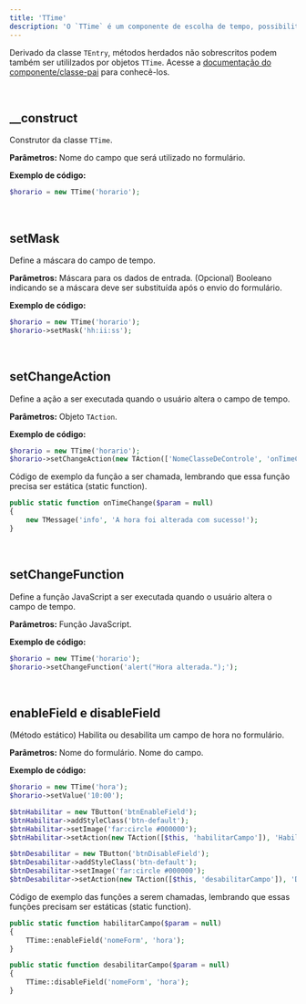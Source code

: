 ```yaml
---
title: 'TTime'
description: 'O `TTime` é um componente de escolha de tempo, possibilitando a inserção e manipulação de horários através de uma interface amigável que integra funcionalidades de um time picker.'
---
```


Derivado da classe `TEntry`, métodos herdados não sobrescritos podem também ser utililzados por objetos `TTime`. Acesse a [documentação do componente/classe-pai](entrada-de-dados/tentry) para conhecê-los.

<br/>

## __construct
Construtor da classe `TTime`.

**Parâmetros:**
<ResponseField name="$name" type="mixed" required>Nome do campo que será utilizado no formulário.</ResponseField>

**Exemplo de código:**
```php
$horario = new TTime('horario');
```

<br/>

## setMask
Define a máscara do campo de tempo.

**Parâmetros:**
<ResponseField name="$mask" type="mixed" required>Máscara para os dados de entrada.</ResponseField>
<ResponseField name="$replaceOnPost" type="bool" default="false">(Opcional) Booleano indicando se a máscara deve ser substituída após o envio do formulário.</ResponseField>

**Exemplo de código:**
```php
$horario = new TTime('horario');
$horario->setMask('hh:ii:ss');
```

<br/>

## setChangeAction
Define a ação a ser executada quando o usuário altera o campo de tempo.

**Parâmetros:**
<ResponseField name="$action" type="TAction" required>Objeto `TAction`.</ResponseField>

**Exemplo de código:**
```php
$horario = new TTime('horario');
$horario->setChangeAction(new TAction(['NomeClasseDeControle', 'onTimeChange']));
```
Código de exemplo da função a ser chamada, lembrando que essa função precisa ser estática (static function).

```php
public static function onTimeChange($param = null)
{
    new TMessage('info', 'A hora foi alterada com sucesso!');
}
```

<br/>

## setChangeFunction
Define a função JavaScript a ser executada quando o usuário altera o campo de tempo.

**Parâmetros:**
<ResponseField name="$function" type="mixed" required>Função JavaScript.</ResponseField>

**Exemplo de código:**
```php
$horario = new TTime('horario');
$horario->setChangeFunction('alert("Hora alterada.");');
```

<br/>

## enableField e disableField
(Método estático) Habilita ou desabilita um campo de hora no formulário.

**Parâmetros:**
<ResponseField name="$form_name" type="mixed" required>Nome do formulário.</ResponseField>
<ResponseField name="$field" type="mixed" required>Nome do campo.</ResponseField>

**Exemplo de código:**
```php
$horario = new TTime('hora');
$horario->setValue('10:00');

$btnHabilitar = new TButton('btnEnableField');
$btnHabilitar->addStyleClass('btn-default');
$btnHabilitar->setImage('far:circle #000000');
$btnHabilitar->setAction(new TAction([$this, 'habilitarCampo']), 'Habilitar Campo de Tempo');

$btnDesabilitar = new TButton('btnDisableField');
$btnDesabilitar->addStyleClass('btn-default');
$btnDesabilitar->setImage('far:circle #000000');
$btnDesabilitar->setAction(new TAction([$this, 'desabilitarCampo']), 'Desabilitar Campo de Tempo');
```
Código de exemplo das funções a serem chamadas, lembrando que essas funções precisam ser estáticas (static function).

```php
public static function habilitarCampo($param = null)
{
    TTime::enableField('nomeForm', 'hora');
}

public static function desabilitarCampo($param = null)
{
    TTime::disableField('nomeForm', 'hora');
}
```